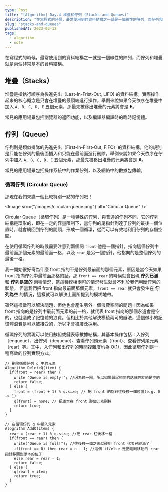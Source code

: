 ```yaml
---
type: Post
title: "[Algorithm] Day.4 堆疊和佇列 (Stacks and Queues)"
description: "在寫程式的時候，最常使用到的資料結構之一就是一個線性的陣列，而佇列和堆疊就是兩個非常基本的資料結構。"
slug: "stacks-and-queues"
publishedAt: 2023-03-12
tags:
  - algorithm
  - note
---
```


在寫程式的時候，最常使用到的資料結構之一就是一個線性的陣列，而佇列和堆疊就是兩個非常基本的資料結構。

## 堆疊（Stacks）

堆疊是指執行順序為後進先出（Last-In-Frist-Out, LIFO) 的資料結構。實際操作起來的核心概念是只會在堆疊的最頂端進行操作，舉例來說如果今天依序在堆疊中加入 `A, B, C, D, E` 五個元素，那最先被移出堆疊的元素將會是 **E**。

常見的應用場景包括瀏覽器的返回功能，以及編譯器編譯時的臨時記憶體。

## 佇列（Queue）

佇列則是類似排隊的先進先出（First-In-First-Out, FIFO）的資料結構，他的規則是只能在佇列的最後面插入和只能在最前面進行刪除。舉例來說如果今天依序在佇列中加入 `A, B, C, D, E` 五個元素，那最先被移出堆疊的元素將會是 **A**。

常見的應用場景包括操作系統中的作業佇列，以及網絡中的數據包傳輸。

### 循環佇列 (Circular Queue)

那現在我們來講一個比較特別一點的佇列吧！

<Image src={"/images/circular-queue.png"} alt="Circular Queue" />

Circular Queue（循環佇列）是一種特殊的佇列，與普通的佇列不同，它的佇列結構是環形的，即在一定的容量限制下，當佇列的尾指針到達了佇列的最後一個位置時，就會繞回到佇列的開頭，形成一個循環，從而可以有效地利用佇列的存儲空間。

在使用循環佇列的時候需要注意到兩個詞 `front` 他是一個指針，指向這個佇列中最前面那個元素的最前面一格，以及 `rear` 是另一個指針，他指向的是整個佇列的最後一格。

我一開始很好奇為什麼 front 指的不是佇列最前面的那個元素，原因是當今天如果 front 指向佇列中最前面那格的話，那 `front == rear` 的時候就會出現 **佇列已滿** 和 **佇列是空的** 兩種情況，當這種模稜兩可的情況發生就會不利於我們判斷佇列的狀態。
但當我們把 front 指向最前面那個元素，`front == rear` 就只會發生在 **佇列為空** 的情況，這樣就可以解決上面所提到的模糊地帶。

雖然這樣做可以解決問題，但他也會產生另外一個浪費空間的問題！因為如果 front 指向的是佇列中最前面元素的前一格，就代表 front 指向的那個永遠會是空的，也就造成了記憶體的浪費。但相比於其他解決模稜兩可的辦法，這個微小的記憶體浪費是可以被接受的，所以才會被廣泛採用。

循環佇列的實現可以使用數組或鏈表等數據結構，其基本操作包括：入佇列（enqueue）、出佇列（dequeue）、查看佇列頭元素（front）、查看佇列尾元素（rear）等。其中，入佇列和出佇列的時間複雜度均為 O(1)，因此循環佇列是一種高效的佇列實現方式。

```
// 刪除循環佇列 q 中的元素
Algorithm DeleteQ(item) {
  if(front = rear) then {
    write "Queue is empty!"; //因為繞一圈，所以如果頭尾相同的話就等於他是空的
    return false;
  } else {
    front = (front + 1) % q.size; // 把 front 的指針往後移一個位置(e.g. 0 -> 1)
    q[front] = none; // 把原本在 front 那個元素刪掉
    return true;
  }
}
```

```
// 在循環佇列 q 中插入元素
Alogrithm AddQ(item) {
  rear = (rear + 1) % q.size; //把 rear 往後移一格
  if(front == rear) then {
    write("Queue is full!"); //往後移一個之後就碰到 front 代表已經滿了
    if(front == 0) then rear = n - 1; //這個 if/else 是把剛剛移動的 rear 指針移回到原本的位子
    else rear = rear - 1;
    return false;
  } else {
    q[rear] = item;
    return true;
  }
}

```
